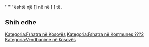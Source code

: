 {{Fshat në 
 | Emri                = Grncar
 | Emri (Rasa dhanore) = Grncar
 | Figura              = 
 | Shteti              = Kosovës
 | Komuna              = ???2
 | Kodi postar         = 
 | Sipërfaqja          = 
 | Popullsia           = 
 | Regj. i popullsisë  = 
 | Dend. e popullsisë  = 
 | Faqja zyrtare       = 
 <!--- Koordinatat ----> 
 | Gjerësia            = 
 | Gjatësia            = 
 | Lartësia            = 
}}
'''''' është një [] në [[  ]] në [  ] të [[  ]].

<!-- == Gjeografia == -->
<!-- == Historia == -->
<!-- == Demografia == -->
== Shih edhe ==
{{Komuna ???2}}
{{Kosovo-Administrata-Cung}}

[[Kategoria:Fshatra në Kosovës]]
[[Kategoria:Fshatra në Kommunes ???2]]
[[Kategoria:Vendbanime në Kosovës]]